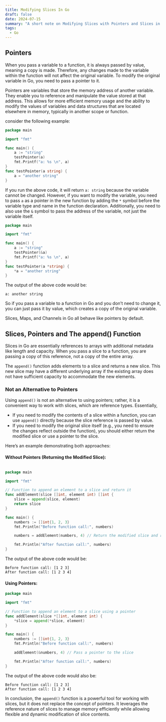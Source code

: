 ```yaml
---
title: Modifying Slices In Go
draft: false
date: 2024-07-15
summary: "A short note on Modifying Slices with Pointers and Slices in Go"
tags:
  - Go
---
```


## Pointers

When you pass a variable to a function, it is always passed by value, meaning a copy is made. Therefore, any changes made to the variable within the function will not affect the original variable. To modify the original variable in Go, you need to pass a pointer to it.

Pointers are variables that store the memory address of another variable. They enable you to reference and manipulate the value stored at that address. This allows for more efficient memory usage and the ability to modify the values of variables and data structures that are located elsewhere in memory, typically in another scope or function.

consider the following example:

```Go
package main

import "fmt"

func main() {
	a := "string"
	testPointer(a)
	fmt.Printf("a: %s \n", a)
}
func testPointer(a string) {
	a = "another string"
}
```

If you run the above code, it will return `a: string` because the variable cannot be changed. However, if you want to modify the variable, you need to pass `a` as a pointer in the new function by adding the `*` symbol before the variable type and name in the function declaration. Additionally, you need to also use the `&` symbol to pass the address of the variable, not just the variable itself.

```Go
package main

import "fmt"

func main() {
	a := "string"
	testPointer(&a)
	fmt.Printf("a: %s \n", a)
}
func testPointer(a *string) {
	*a = "another string"
}
```

The output of the above code would be:

```
a: another string
```

So if you pass a variable to a function in Go and you don’t need to change it, you can just pass it by value, which creates a copy of the original variable.

Slices, Maps, and Channels in Go all behave like pointers by default.


## Slices, Pointers and The append() Function

Slices in Go are essentially references to arrays with additional metadata like length and capacity. When you pass a slice to a function, you are passing a copy of this reference, not a copy of the entire array.

The `append()` function adds elements to a slice and returns a new slice. This new slice may have a different underlying array if the existing array does not have sufficient capacity to accommodate the new elements.

### Not an Alternative to Pointers
Using `append()` is not an alternative to using pointers; rather, it is a convenient way to work with slices, which are reference types. Essentially,

- If you need to modify the contents of a slice within a function, you can use `append()` directly because the slice reference is passed by value.
- If you need to modify the original slice itself (e.g., you need to ensure the changes reflect outside the function), you should either return the modified slice or use a pointer to the slice.

Here’s an example demonstrating both approaches:

#### Without Pointers (Returning the Modified Slice):

```go

package main

import "fmt"

// Function to append an element to a slice and return it
func addElement(slice []int, element int) []int {
    slice = append(slice, element)
    return slice
}

func main() {
    numbers := []int{1, 2, 3}
    fmt.Println("Before function call:", numbers)

    numbers = addElement(numbers, 4) // Return the modified slice and reassign

    fmt.Println("After function call:", numbers)
}
```

The output of the above code would be:

```
Before function call: [1 2 3]
After function call: [1 2 3 4]
```

#### Using Pointers:

```go
package main

import "fmt"

// Function to append an element to a slice using a pointer
func addElement(slice *[]int, element int) {
    *slice = append(*slice, element)
}

func main() {
    numbers := []int{1, 2, 3}
    fmt.Println("Before function call:", numbers)

    addElement(&numbers, 4) // Pass a pointer to the slice

    fmt.Println("After function call:", numbers)
}
```

The output of the above code would also be:

```
Before function call: [1 2 3]
After function call: [1 2 3 4]
```

In conclusion, the `append()` function is a powerful tool for working with slices, but it does not replace the concept of pointers. It leverages the reference nature of slices to manage memory efficiently while allowing flexible and dynamic modification of slice contents.
